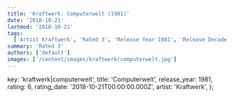 ```yaml
---
title: 'Kraftwerk: Computerwelt (1981)'
date: '2018-10-21'
lastmod: '2018-10-21'
tags:
  ['Artist Kraftwerk', 'Rated 3', 'Release Year 1981', 'Release Decade 1980']
summary: 'Rated 3'
authors: ['default']
images: ['/content/images/kraftwerk|computerwelt.jpg']
---
```


  key: 'kraftwerk|computerwelt',
  title: 'Computerwelt',
  release_year: 1981,
  rating: 6,
  rating_date: '2018-10-21T00:00:00.000Z',
  artist: 'Kraftwerk',
};

<MusicRating data={data} />
